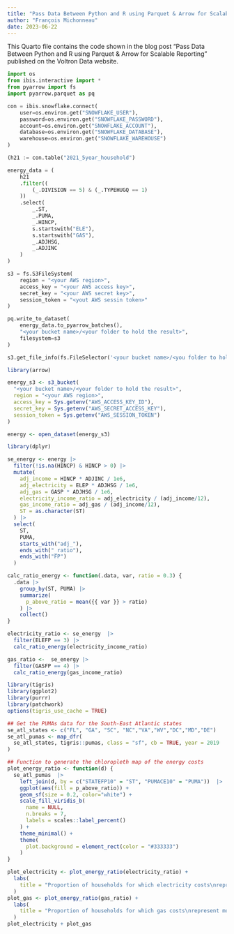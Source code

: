```yaml
---
title: "Pass Data Between Python and R using Parquet & Arrow for Scalable Reporting"
author: "François Michonneau"
date: 2023-06-22
---
```


This Quarto file contains the code shown in the blog post "Pass Data Between
Python and R using Parquet & Arrow for Scalable Reporting" published on the Voltron Data website.

```python
import os
from ibis.interactive import *
from pyarrow import fs
import pyarrow.parquet as pq

con = ibis.snowflake.connect(
    user=os.environ.get("SNOWFLAKE_USER"),
    password=os.environ.get("SNOWFLAKE_PASSWORD"),
    account=os.environ.get("SNOWFLAKE_ACCOUNT"),
    database=os.environ.get("SNOWFLAKE_DATABASE"),
    warehouse=os.environ.get("SNOWFLAKE_WAREHOUSE")
)

(h21 := con.table("2021_5year_household")
```

```python
energy_data = (
    h21
    .filter((
        (_.DIVISION == 5) & (_.TYPEHUGQ == 1)
    ))
    .select(
        _.ST,
        _.PUMA,
        _.HINCP,
        s.startswith("ELE"),
        s.startswith("GAS"),
        _.ADJHSG,
        _.ADJINC
    )
)
```

```python
s3 = fs.S3FileSystem(
    region = "<your AWS region>",
    access_key = "<your AWS access key>",
    secret_key = "<your AWS secret key>",
    session_token = "<yout AWS sessin token>"
)

pq.write_to_dataset(
    energy_data.to_pyarrow_batches(),
    "<your bucket name>/<your folder to hold the result>",
    filesystem=s3
)

s3.get_file_info(fs.FileSelector('<your bucket name>/<you folder to hold the result>'))
```


```r
library(arrow)

energy_s3 <- s3_bucket(
  "<your bucket name>/<your folder to hold the result>",
  region = "<your AWS region>",
  access_key = Sys.getenv("AWS_ACCESS_KEY_ID"),
  secret_key = Sys.getenv("AWS_SECRET_ACCESS_KEY"),
  session_token = Sys.getenv("AWS_SESSION_TOKEN")
)

energy <- open_dataset(energy_s3)
```

```r
library(dplyr)

se_energy <- energy |>
  filter(!is.na(HINCP) & HINCP > 0) |> 
  mutate(
    adj_income = HINCP * ADJINC / 1e6,
    adj_electricity = ELEP * ADJHSG / 1e6,
    adj_gas = GASP * ADJHSG / 1e6,
    electricity_income_ratio = adj_electricity / (adj_income/12),
    gas_income_ratio = adj_gas / (adj_income/12),
    ST = as.character(ST)
  ) |>
  select(
    ST,
    PUMA,
    starts_with("adj_"),
    ends_with("_ratio"),
    ends_with("FP")
  )
```

```r
calc_ratio_energy <- function(.data, var, ratio = 0.3) {
  .data |>
    group_by(ST, PUMA) |>
    summarize(
      p_above_ratio = mean({{ var }} > ratio)
    ) |>
    collect()
}

electricity_ratio <- se_energy  |>
  filter(ELEFP == 3) |> 
  calc_ratio_energy(electricity_income_ratio)

gas_ratio <-  se_energy |>
  filter(GASFP == 4) |>
  calc_ratio_energy(gas_income_ratio)
```


```r
library(tigris)
library(ggplot2)
library(purrr)
library(patchwork)
options(tigris_use_cache = TRUE)

## Get the PUMAs data for the South-East Atlantic states
se_atl_states <- c("FL", "GA", "SC", "NC","VA","WV","DC","MD","DE")
se_atl_pumas <- map_dfr(
  se_atl_states, tigris::pumas, class = "sf", cb = TRUE, year = 2019
)

## Function to generate the chloropleth map of the energy costs 
plot_energy_ratio <- function(d) {
  se_atl_pumas  |>
    left_join(d, by = c("STATEFP10" = "ST", "PUMACE10" = "PUMA"))  |>
    ggplot(aes(fill = p_above_ratio)) +
    geom_sf(size = 0.2, color="white") +
    scale_fill_viridis_b(
      name = NULL,
      n.breaks = 7,
      labels = scales::label_percent()
    ) +
    theme_minimal() +
    theme(
      plot.background = element_rect(color = "#333333")
    )
}

plot_electricity <- plot_energy_ratio(electricity_ratio) +
  labs(
    title = "Proportion of households for which electricity costs\nrepresent more than 30% of their income"
  )
plot_gas <- plot_energy_ratio(gas_ratio) +
  labs(
    title = "Proportion of households for which gas costs\nrepresent more than 30% of their income"
  )
plot_electricity + plot_gas
```
